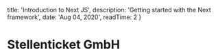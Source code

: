 
  title: 'Introduction to Next JS',
  description: 'Getting started with the Next framework',
  date: 'Aug 04, 2020',
  readTime: 2
}

# Stellenticket GmbH
<Experience />
